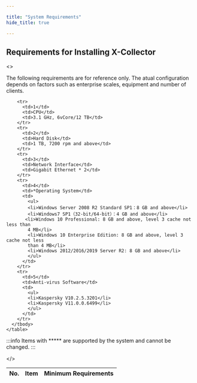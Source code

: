 ```yaml
---

title: "System Requirements"
hide_title: true

---
```



## Requirements for Installing X-Collector

<>

  <p>
    The following requirements are for reference only. The atual configuration depends
    on factors such as enterprise scales, equipment and number of clients.
  </p>
    <table>
    <thead>
    <tr>
          <th>No.</th>
          <th>Item</th>
          <th>Minimum Requirements</th>
        </tr>
        </thead>
      <tbody>
        
        <tr>
          <td>1</td>
          <td>CPU</td>
          <td>3.1 GHz, 6vCore/12 TB</td>
        </tr>
        <tr>
          <td>2</td>
          <td>Hard Disk</td>
          <td>1 TB, 7200 rpm and above</td>
        </tr>
        <tr>
          <td>3</td>
          <td>Network Interface</td>
          <td>Gigabit Ethernet * 2</td>
        </tr>
        <tr>
          <td>4</td>
          <td>*Operating System</td>
          <td>
            <ul>
            <li>Windows Server 2008 R2 Standard SP1：8 GB and above</li>
            <li>Windows7 SP1（32-bit/64-bit）：4 GB and above</li>
           <li>Windows 10 Professional: 8 GB and above, level 3 cache not less than
            4 MB</li>
            <li>Windows 10 Enterprise Edition: 8 GB and above, level 3 cache not less
            than 4 MB</li>
            <li>Windows 2012/2016/2019 Server R2: 8 GB and above</li>
            </ul>
          </td>
        </tr>
        <tr>
          <td>5</td>
          <td>Anti-virus Software</td>
          <td>
            <ul>
            <li>Kaspersky V10.2.5.3201</li>
            <li>Kaspersky V11.0.0.6499</li>
            </ul>
          </td>
        </tr>
      </tbody>
    </table>

:::info
Items with ***** are supported by the system and cannot be changed.
:::

</>


